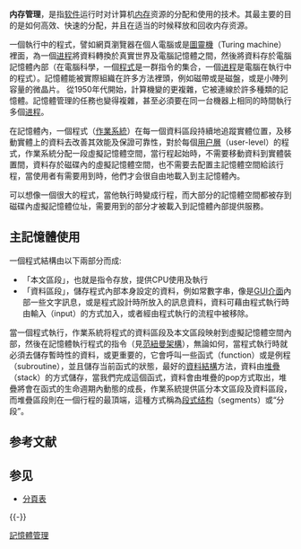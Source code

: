 {{noteTA
|T=zh-hans:内存管理;zh-hant:記憶體管理;zh-tw:記憶體管理;zh-hk:記憶體管理;zh-sg:内存管理;zh-cn:内存管理;
|G1=IT
|1=zh-hans:内存管理;zh-hant:記憶體管理;zh-tw:記憶體管理;zh-hk:記憶體管理;zh-sg:内存管理;zh-cn:内存管理;
|2=zh-hans:内存控制器;zh-hant:記憶體控制器;zh-tw:記憶體控制器;zh-hk:記憶體控制器;zh-sg:内存控制器;zh-cn:内存控制器;
}}
{{Unreferenced|time=2010-08-17}} 

'''内存管理'''，是指[[软件|软件]]运行时对计算机[[内存|内存]]资源的分配和使用的技术。其最主要的目的是如何高效、快速的分配，并且在适当的时候释放和回收内存资源。

一個執行中的程式，譬如網頁瀏覽器在個人電腦或是[[圖靈機|圖靈機]]（Turing machine）裡面，為一個[[进程|进程]]將資料轉換於真實世界及電腦記憶體之間，然後將資料存於電腦記憶體內部（在電腦科學，一個[[程式|程式]]是一群指令的集合，一個[[进程|进程]]是電腦在執行中的程式）。記憶體能被實際組織在許多方法裡頭，例如磁帶或是磁盤，或是小陣列容量的微晶片。
從1950年代開始，計算機變的更複雜，它被連線於許多種類的記憶體。記憶體管理的任務也變得複雜，甚至必須要在同一台機器上相同的時間執行多個[[进程|进程]]。

在記憶體內，一個程式（[[作業系統|作業系統]]）在每一個資料區段持續地追蹤實體位置，及移動實體上的資料去改善其效能及保證可靠性，對於每個[[用户層|用户層]]（user-level）的程式，作業系統分配一段虛擬記憶體空間，當行程起始時，不需要移動資料到實體裝置間，資料存於磁碟內的虛擬記憶體空間，也不需要去配置主記憶體空間給該行程，當使用者有需要用到時，他們才会很自由地載入到主記憶體內。

可以想像一個很大的程式，當他執行時變成行程，而大部分的記憶體空間都被存到磁碟內虛擬記憶體位址，需要用到的部分才被載入到記憶體內部提供服務。

== 主記憶體使用 ==
一個程式結構由以下兩部分而成:
* 「本文區段」，也就是指令存放，提供CPU使用及執行
* 「資料區段」，儲存程式內部本身設定的資料，例如常數字串，像是[[GUI介面|GUI介面]]內部一些文字訊息，或是程式設計時所放入的訊息資料，資料可藉由程式執行時由輸入（input）的方式加入，或者經由程式執行的流程中被移除。

當一個程式執行，作業系統将程式的資料區段及本文區段映射到虛擬記憶體空間內部，然後在記憶體執行程式的指令（見[[范紐曼架構|范紐曼架構]]），無論如何，當程式執行時就必須去儲存暫時性的資料，或更重要的，它會呼叫一些函式（function）或是例程（subroutine），並且儲存当前函式的狀態，最好的[[資料結構|資料結構]]方法，資料由[[堆疊|堆疊]]（stack）的方式儲存，當我們完成這個函式，資料會由堆疊的pop方式取出，堆疊將會在函式的生命週期內動態的成長，作業系統提供區分本文區段及資料區段，而堆疊區段則在一個行程的最頂端，這種方式稱為[[段式结构|段式结构]]（segments）或“分段”。

== 参考文献 ==
{{Reflist}}

== 参见 ==
{{Portal|计算机科学|软件}}
* [[分頁表|分頁表]]

{{-}}
{{内存管理}}
{{DRAM}}
{{Authority control}}

[[Category:記憶體管理|]]